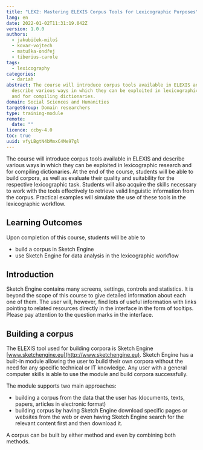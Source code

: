 ```yaml
---
title: "LEX2: Mastering ELEXIS Corpus Tools for Lexicographic Purposes"
lang: en
date: 2022-01-02T11:31:19.042Z
version: 1.0.0
authors:
  - jakubiček-miloš
  - kovar-vojtech
  - matuška-ondřej
  - tiberius-carole
tags:
  - lexicography
categories:
  - dariah
abstract: The course will introduce corpus tools available in ELEXIS and
  describe various ways in which they can be exploited in lexicographic research
  and for compiling dictionaries.
domain: Social Sciences and Humanities
targetGroup: Domain researchers
type: training-module
remote:
  date: ""
licence: ccby-4.0
toc: true
uuid: vfyLBgtN4bMmxC4Me97gl
---
```

The course will introduce corpus tools available in ELEXIS and describe various ways in which they can be exploited in lexicographic research and for compiling dictionaries. At the end of the course, students will be able to build corpora, as well as evaluate their quality and suitability for the respective lexicographic task. Students will also acquire the skills necessary to work with the tools effectively to retrieve valid linguistic information from the corpus. Practical examples will simulate the use of these tools in the lexicographic workflow.

## Learning Outcomes

Upon completion of this course, students will be able to

- build a corpus in Sketch Engine
- use Sketch Engine for data analysis in the lexicographic workflow

<!--StartFragment-->

## Introduction

Sketch Engine contains many screens, settings, controls and statistics. It is beyond the scope of this course to give detailed information about each one of them. The user will, however, find lots of useful information with links pointing to related resources directly in the interface in the form of tooltips. Please pay attention to the question marks in the interface.



## Building a corpus

The ELEXIS tool used for building corpora is Sketch Engine [www.sketchengine.eu](http://www.sketchengine.eu). Sketch Engine has a built-in module allowing the user to build their own corpora without the need for any specific technical or IT knowledge. Any user with a general computer skills is able to use the module and build corpora successfully.

The module supports two main approaches:

- building a corpus from the data that the user has (documents, texts, papers, articles in electronic format) 
- building corpus by having Sketch Engine download specific pages or websites from the web or even having Sketch Engine search for the relevant content first and then download it.

A corpus can be built by either method and even by combining both methods.



<!--EndFragment-->